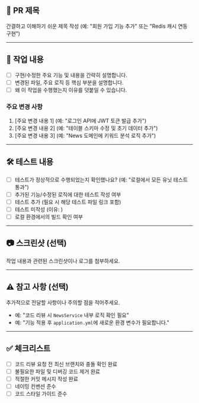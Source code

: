 ## 📌 PR 제목

간결하고 이해하기 쉬운 제목 작성 (예: "회원 가입 기능 추가" 또는 "Redis 캐시 연동 구현")

---

## 📝 작업 내용

- [ ] 구현/수정한 주요 기능 및 내용을 간략히 설명합니다.
- [ ] 변경된 파일, 주요 로직 등 핵심 부분을 설명합니다.
- [ ] 왜 이 작업을 수행했는지 이유를 덧붙일 수 있습니다.

### 주요 변경 사항
1. [주요 변경 내용 1] (예: "로그인 API에 JWT 토큰 발급 추가")
2. [주요 변경 내용 2] (예: "테이블 스키마 수정 및 초기 데이터 추가")
3. [주요 변경 내용 3] (예: "News 도메인에 키워드 분석 로직 추가")

---

## 🛠 테스트 내용

- [ ] 테스트가 정상적으로 수행되었는지 확인했나요? (예: "로컬에서 모든 유닛 테스트 통과")
- [ ] 추가된 기능/수정된 로직에 대한 테스트 작성 여부
- [ ] 테스트 추가 (필요 시 해당 테스트 파일 링크 포함)
- [ ] 테스트 미작성 (이유: )
- [ ] 로컬 환경에서의 빌드 확인 여부

---

## 📷 스크린샷 (선택)

작업 내용과 관련된 스크린샷이나 로그를 첨부하세요.

---

## ⚠️ 참고 사항 (선택)

추가적으로 전달할 사항이나 주의할 점을 적어주세요.
- 예: "코드 리뷰 시 `NewsService` 내부 로직 확인 필요"
- 예: "기능 적용 후 `application.yml`에 새로운 환경 변수가 필요합니다."

---

## ✅ 체크리스트

- [ ] 코드 리뷰 요청 전 최신 브랜치와 충돌 확인 완료
- [ ] 불필요한 파일 및 디버깅 코드 제거 완료
- [ ] 적절한 커밋 메시지 작성 완료
- [ ] 네이밍 컨벤션 준수
- [ ] 코드 스타일 가이드 준수